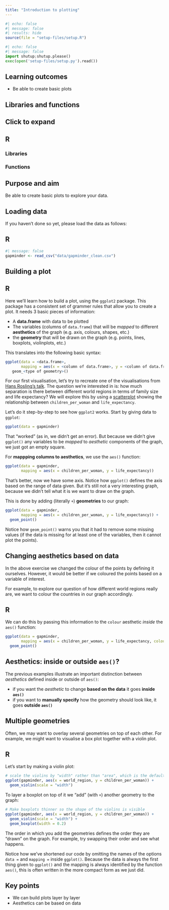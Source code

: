 ```yaml
---
title: "Introduction to plotting"
---
```


```r
#| echo: false
#| message: false
#| results: hide
source(file = "setup-files/setup.R")
```

```python
#| echo: false
#| message: false
import shutup;shutup.please()
exec(open('setup-files/setup.py').read())
```

::: {.callout-tip}
## Learning outcomes

- Be able to create basic plots

:::

## Libraries and functions

::: {.callout-note collapse="true"}
## Click to expand

::: {.panel-tabset group="language"}
## R

### Libraries
### Functions

:::
:::

## Purpose and aim

Be able to create basic plots to explore your data.

## Loading data

If you haven't done so yet, please load the data as follows:

::: {.panel-tabset group="language"}
## R

```r
#| message: false
gapminder <- read_csv("data/gapminder_clean.csv")
```

:::

## Building a plot

::: {.panel-tabset group="language"}
## R

Here we'll learn how to build a plot, using the `ggplot2` package. This package has a consistent set of grammer rules that allow you to create a plot. It needs 3 basic pieces of information:

- A **data.frame** with data to be plotted
- The variables (columns of `data.frame`) that will be _mapped_ to different 
**aesthetics** of the graph (e.g. axis, colours, shapes, etc.)
- the **geometry** that will be drawn on the graph (e.g. points, lines, 
boxplots, violinplots, etc.)

This translates into the following basic syntax:

``` r
ggplot(data = <data.frame>, 
       mapping = aes(x = <column of data.frame>, y = <column of data.frame>)) +
   geom_<type of geometry>()
```


For our first visualisation, let's try to recreate one of the visualisations 
from [Hans Rosling's talk](https://www.ted.com/talks/hans_rosling_shows_the_best_stats_you_ve_ever_seen?utm_campaign=tedspread&utm_medium=referral&utm_source=tedcomshare).
The question we're interested in is: how much separation is there between 
different world regions in terms of family size and life expectancy? 
We will explore this by using a [scatterplot](https://www.data-to-viz.com/graph/scatter.html)
showing the relationship between `children_per_woman` and `life_expectancy`. 

Let's do it step-by-step to see how `ggplot2` works. 
Start by giving data to `ggplot`:

```r
ggplot(data = gapminder)
```

That "worked" (as in, we didn't get an error). 
But because we didn't give `ggplot()` any variables to be _mapped_ to _aesthetic_ 
components of the graph, we just got an empty square. 

For **mappping columns to aesthetics**, we use the `aes()` function:

```r
ggplot(data = gapminder, 
       mapping = aes(x = children_per_woman, y = life_expectancy))
```

That's better, now we have some axis. Notice how `ggplot()` defines the axis based 
on the range of data given. 
But it's still not a very interesting graph, because we didn't tell what it is we 
want to draw on the graph.

This is done by adding (literally `+`) **geometries** to our graph:

```r
ggplot(data = gapminder, 
       mapping = aes(x = children_per_woman, y = life_expectancy)) +
  geom_point()
```

Notice how `geom_point()` warns you that it had to remove some missing values
(if the data is missing for at least one of the variables, then it cannot plot 
the points).

:::

## Changing aesthetics based on data

In the above exercise we changed the colour of the points by defining it ourselves. 
However, it would be better if we coloured the points based on a variable of interest. 

For example, to explore our question of how different world regions really are, 
we want to colour the countries in our graph accordingly. 

::: {.panel-tabset group="language"}
## R

We can do this by passing this information to the `colour` aesthetic _inside_ the 
`aes()` function:

```r
ggplot(data = gapminder, 
       mapping = aes(x = children_per_woman, y = life_expectancy, colour = world_region)) +
  geom_point()
```

::: {.callout-tip}
## Aesthetics: inside or outside `aes()`?

The previous examples illustrate an important distinction between _aesthetics_ defined inside or outside of `aes()`:

- if you want the _aesthetic_ to change **based on the data** it goes **inside `aes()`**
- if you want to **manually specify** how the geometry should look like, it goes **outside `aes()`**
:::

:::

## Multiple geometries

Often, we may want to overlay several geometries on top of each other. For example, we might want to visualise a box plot together with a violin plot.

::: {.panel-tabset group="language"}
## R

Let's start by making a violin plot:

```r
# scale the violins by "width" rather than "area", which is the default
ggplot(gapminder, aes(x = world_region, y = children_per_woman)) +
  geom_violin(scale = "width")
```

To layer a boxplot on top of it we "add" (with `+`) another geometry to the graph:

```r
# Make boxplots thinner so the shape of the violins is visible
ggplot(gapminder, aes(x = world_region, y = children_per_woman)) +
  geom_violin(scale = "width") +
  geom_boxplot(width = 0.2)
```

The order in which you add the geometries defines the order they are "drawn" on the graph. 
For example, try swapping their order and see what happens.

Notice how we've shortened our code by omitting the names of the 
options `data = ` and `mapping = ` inside `ggplot()`. Because the data is always 
the first thing given to `ggplot()` and the mapping is always identified by the 
function `aes()`, this is often written in the more compact form as we just did. 

:::

## Key points

::: {.callout-note}

- We can build plots layer by layer
- Aesthetics can be based on data

:::
